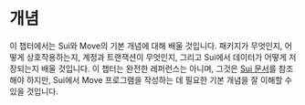 # 개념

이 챕터에서는 Sui와 Move의 기본 개념에 대해 배울 것입니다. 패키지가 무엇인지, 어떻게 상호작용하는지, 계정과 트랜잭션이 무엇인지, 그리고 Sui에서 데이터가 어떻게 저장되는지 배울 것입니다. 이 챕터는 완전한 레퍼런스는 아니며, 그것은 [Sui 문서](https://docs.sui.io)를 참조해야 하지만, Sui에서 Move 프로그램을 작성하는 데 필요한 기본 개념을 잘 이해할 수 있을 것입니다.